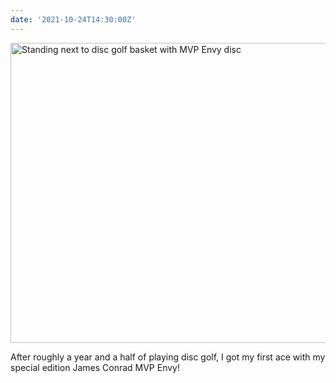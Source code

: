 ```yaml
---
date: '2021-10-24T14:30:00Z'
---
```


<Image
  src="/images/stream/first-ace.jpeg"
  width="640"
  height="480"
  alt="Standing next to disc golf basket with MVP Envy disc"
/>

After roughly a year and a half of playing disc golf, I got my first ace with my special edition James Conrad MVP Envy!